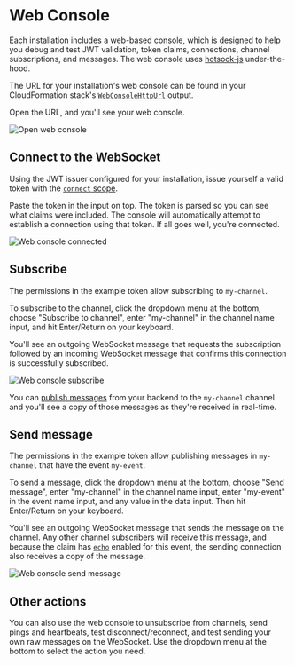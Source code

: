 # Web Console

Each installation includes a web-based console, which is designed to help you debug and test JWT validation, token claims, connections, channel subscriptions, and messages. The web console uses [hotsock-js](https://github.com/hotsock/hotsock-js) under-the-hood.

The URL for your installation's web console can be found in your CloudFormation stack's [`WebConsoleHttpUrl`](../installation/initial-setup.mdx#WebConsoleHttpUrl) output.

Open the URL, and you'll see your web console.

![Open web console](../../static/img/screenshots/web-console-initial.png)

## Connect to the WebSocket

Using the JWT issuer configured for your installation, issue yourself a valid token with the [`connect` scope](../connections/claims.mdx#scope).

Paste the token in the input on top. The token is parsed so you can see what claims were included. The console will automatically attempt to establish a connection using that token. If all goes well, you're connected.

![Web console connected](../../static/img/screenshots/web-console-connected.png)

## Subscribe

The permissions in the example token allow subscribing to `my-channel`.

To subscribe to the channel, click the dropdown menu at the bottom, choose "Subscribe to channel", enter "my-channel" in the channel name input, and hit Enter/Return on your keyboard.

You'll see an outgoing WebSocket message that requests the subscription followed by an incoming WebSocket message that confirms this connection is successfully subscribed.

![Web console subscribe](../../static/img/screenshots/web-console-subscribe.png)

You can [publish messages](./publish-messages.mdx) from your backend to the `my-channel` channel and you'll see a copy of those messages as they're received in real-time.

## Send message

The permissions in the example token allow publishing messages in `my-channel` that have the event `my-event`.

To send a message, click the dropdown menu at the bottom, choose "Send message", enter "my-channel" in the channel name input, enter "my-event" in the event name input, and any value in the data input. Then hit Enter/Return on your keyboard.

You'll see an outgoing WebSocket message that sends the message on the channel. Any other channel subscribers will receive this message, and because the claim has [`echo`](../connections/claims.mdx#echo) enabled for this event, the sending connection also receives a copy of the message.

![Web console send message](../../static/img/screenshots/web-console-send-message.png)

## Other actions

You can also use the web console to unsubscribe from channels, send pings and heartbeats, test disconnect/reconnect, and test sending your own raw messages on the WebSocket. Use the dropdown menu at the bottom to select the action you need.
